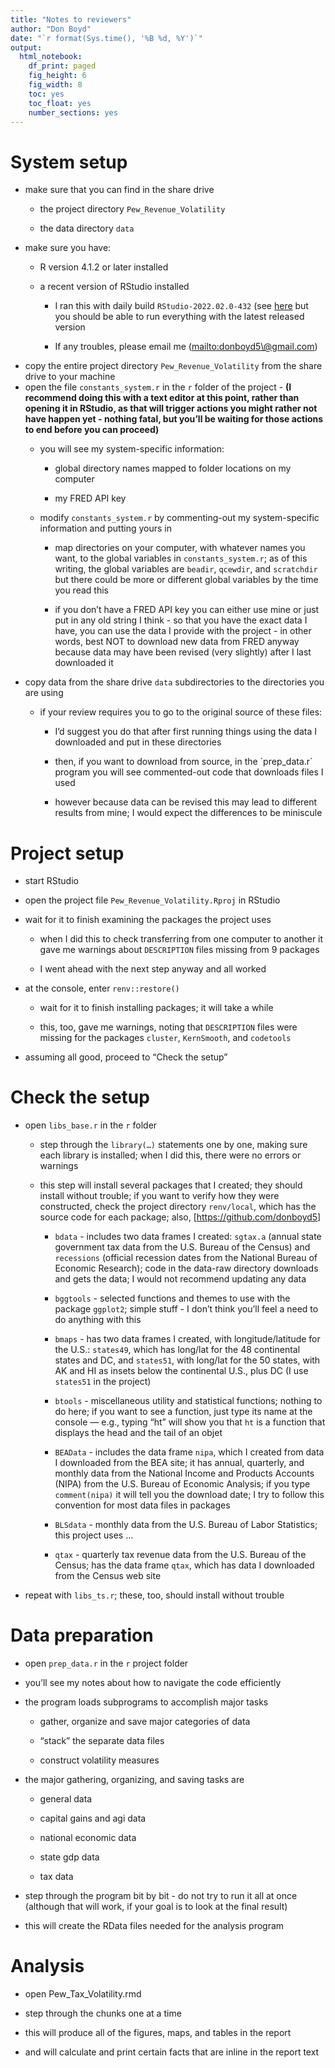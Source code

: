 ```yaml
---
title: "Notes to reviewers"
author: "Don Boyd"
date: "`r format(Sys.time(), '%B %d, %Y')`"
output:
  html_notebook: 
    df_print: paged
    fig_height: 6
    fig_width: 8
    toc: yes
    toc_float: yes
    number_sections: yes
---
```


# System setup

-   make sure that you can find in the share drive
    -   the project directory `Pew_Revenue_Volatility`

    -   the data directory `data`
-   make sure you have:
    -   R version 4.1.2 or later installed

    -   a recent version of RStudio installed

        -   I ran this with daily build `RStudio-2022.02.0-432` (see [here](https://dailies.rstudio.com/) but you should be able to run everything with the latest released version

        -   If any troubles, please email me ([mailto:donboyd5\\\@gmail.com](mailto:donboyd5@gmail.com){.uri})
-   copy the entire project directory `Pew_Revenue_Volatility` from the share drive to your machine
-   open the file `constants_system.r` in the `r` folder of the project - **(I recommend doing this with a text editor at this point, rather than opening it in RStudio, as that will trigger actions you might rather not have happen yet - nothing fatal, but you'll be waiting for those actions to end before you can proceed)**
    -   you will see my system-specific information:

        -   global directory names mapped to folder locations on my computer

        -   my FRED API key

    -   modify `constants_system.r` by commenting-out my system-specific information and putting yours in

        -   map directories on your computer, with whatever names you want, to the global variables in `constants_system.r`; as of this writing, the global variables are `beadir`, `qcewdir`, and `scratchdir` but there could be more or different global variables by the time you read this

        -   if you don't have a FRED API key you can either use mine or just put in any old string I think - so that you have the exact data I have, you can use the data I provide with the project - in other words, best NOT to download new data from FRED anyway because data may have been revised (very slightly) after I last downloaded it
-   copy data from the share drive `data` subdirectories to the directories you are using
    -   if your review requires you to go to the original source of these files:

        -   I'd suggest you do that after first running things using the data I downloaded and put in these directories

        -   then, if you want to download from source, in the \`prep_data.r\` program you will see commented-out code that downloads files I used

        -   however because data can be revised this may lead to different results from mine; I would expect the differences to be miniscule

# Project setup

-   start RStudio

-   open the project file `Pew_Revenue_Volatility.Rproj` in RStudio

-   wait for it to finish examining the packages the project uses

    -   when I did this to check transferring from one computer to another it gave me warnings about `DESCRIPTION` files missing from 9 packages

    -   I went ahead with the next step anyway and all worked

-   at the console, enter `renv::restore()`

    -   wait for it to finish installing packages; it will take a while

    -   this, too, gave me warnings, noting that `DESCRIPTION` files were missing for the packages `cluster`, `KernSmooth`, and `codetools`

-   assuming all good, proceed to "Check the setup"

# Check the setup

-   open `libs_base.r` in the `r` folder

    -   step through the `library(…)` statements one by one, making sure each library is installed; when I did this, there were no errors or warnings

    -   this step will install several packages that I created; they should install without trouble; if you want to verify how they were constructed, check the project directory `renv/local`, which has the source code for each package; also, [<https://github.com/donboyd5>]

        -   `bdata` - includes two data frames I created: `sgtax.a` (annual state government tax data from the U.S. Bureau of the Census) and `recessions` (official recession dates from the National Bureau of Economic Research); code in the data-raw directory downloads and gets the data; I would not recommend updating any data

        -   `bggtools` - selected functions and themes to use with the package `ggplot2`; simple stuff - I don't think you'll feel a need to do anything with this

        -   `bmaps` - has two data frames I created, with longitude/latitude for the U.S.: `states49`, which has long/lat for the 48 continental states and DC, and `states51`, with long/lat for the 50 states, with AK and HI as insets below the continental U.S., plus DC (I use `states51` in the project)

        -   `btools` - miscellaneous utility and statistical functions; nothing to do here; if you want to see a function, just type its name at the console --- e.g., typing "ht" will show you that `ht` is a function that displays the head and the tail of an objet

        -   `BEAData` - includes the data frame `nipa`, which I created from data I downloaded from the BEA site; it has annual, quarterly, and monthly data from the National Income and Products Accounts (NIPA) from the U.S. Bureau of Economic Analysis; if you type `comment(nipa)` it will tell you the download date; I try to follow this convention for most data files in packages

        -   `BLSdata` - monthly data from the U.S. Bureau of Labor Statistics; this project uses ...

        -   `qtax` - quarterly tax revenue data from the U.S. Bureau of the Census; has the data frame `qtax`, which has data I downloaded from the Census web site

-   repeat with `libs_ts.r`; these, too, should install without trouble

# Data preparation

-   open `prep_data.r` in the `r` project folder

-   you'll see my notes about how to navigate the code efficiently

-   the program loads subprograms to accomplish major tasks

    -   gather, organize and save major categories of data

    -   "stack" the separate data files

    -   construct volatility measures

-   the major gathering, organizing, and saving tasks are

    -   general data

    -   capital gains and agi data

    -   national economic data

    -   state gdp data

    -   tax data

-   step through the program bit by bit - do not try to run it all at once (although that will work, if your goal is to look at the final result)

-   this will create the RData files needed for the analysis program

# Analysis

-   open Pew_Tax_Volatility.rmd

-   step through the chunks one at a time

-   this will produce all of the figures, maps, and tables in the report

-   and will calculate and print certain facts that are inline in the report text
